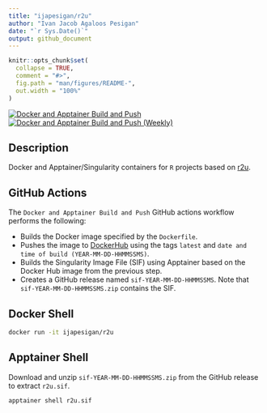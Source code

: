 ```yaml
---
title: "ijapesigan/r2u"
author: "Ivan Jacob Agaloos Pesigan"
date: "`r Sys.Date()`"
output: github_document
---
```


<!-- README.md is generated from README.Rmd. Please edit that file -->

```r
knitr::opts_chunk$set(
  collapse = TRUE,
  comment = "#>",
  fig.path = "man/figures/README-",
  out.width = "100%"
)
```

<!-- badges: start -->
[![Docker and Apptainer Build and Push](https://github.com/ijapesigan/docker-r2u/actions/workflows/docker-apptainer-build-push.yml/badge.svg)](https://github.com/ijapesigan/docker-r2u/actions/workflows/docker-apptainer-build-push.yml)
[![Docker and Apptainer Build and Push (Weekly)](https://github.com/ijapesigan/docker-r2u/actions/workflows/docker-apptainer-build-push-weekly.yml/badge.svg)](https://github.com/ijapesigan/docker-r2u/actions/workflows/docker-apptainer-build-push-weekly.yml)
<!-- badges: end -->

## Description

Docker and Apptainer/Singularity containers for `R` projects based on [r2u](https://github.com/eddelbuettel/r2u/).

## GitHub Actions

The `Docker and Apptainer Build and Push` GitHub actions workflow performs the following:

- Builds the Docker image specified by the `Dockerfile`.
- Pushes the image to [DockerHub](https://hub.docker.com/repository/docker/ijapesigan/r2u/general) using the tags `latest` and `date and time of build (YEAR-MM-DD-HHMMSSMS)`.
- Builds the Singularity Image File (SIF) using Apptainer based on the Docker Hub image from the previous step.
- Creates a GitHub release named `sif-YEAR-MM-DD-HHMMSSMS`. Note that `sif-YEAR-MM-DD-HHMMSSMS.zip` contains the SIF. 

## Docker Shell

```bash
docker run -it ijapesigan/r2u
```

## Apptainer Shell

Download and unzip `sif-YEAR-MM-DD-HHMMSSMS.zip` from the GitHub release to extract `r2u.sif`.

```bash
apptainer shell r2u.sif
```
